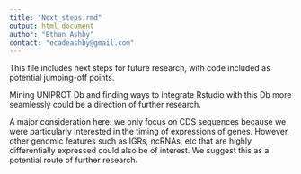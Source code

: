 ```yaml
---
title: "Next_steps.rmd"
output: html_document
author: "Ethan Ashby"
contact: "ecadeashby@gmail.com"
---
```


This file includes next steps for future research, with code included as potential jumping-off points.

Mining UNIPROT Db and finding ways to integrate Rstudio with this Db more seamlessly
could be a direction of further research.

A major consideration here: we only focus on CDS sequences because we were particularly
interested in the timing of expressions of genes. However, other genomic features such
as IGRs, ncRNAs, etc that are highly differentially expressed could also be of interest.
We suggest this as a potential route of further research.